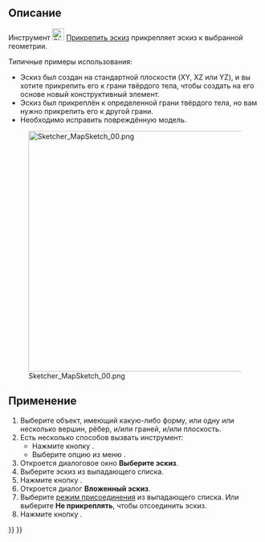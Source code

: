 <languages/>

{{Docnav/ru
|[[Sketcher_Dialog/ru|Диалоговое окно]]
|[[Sketcher_ReorientSketch/ru|Переориентировать эскиз]]
|[[Sketcher_Workbench/ru|Скетчер]]
|IconL=
|IconR=Sketcher_ReorientSketch.svg
|IconC=Workbench_Sketcher.svg
}}

{{GuiCommand/ru
|Name=Sketcher MapSketch
|Name/ru=Прикрепить Эскиз
|MenuLocation=Эскиз → Прикрепить эскиз...
|Workbenches=[[Sketcher_Workbench/ru|Скетчер]], [[PartDesign_Workbench/ru|ПроектнаяДеталь (PartDesign)]]
|SeeAlso=[[Sketcher_ReorientSketch/ru|Переориентировать эскиз]], [[Sketcher_NewSketch/ru|Создать эскиз]]
}}

<span id="Description"></span>
==Описание==

Инструмент [[Image:Sketcher_MapSketch.svg|24px]] [[Sketcher_MapSketch/ru|Прикрепить эскиз]] прикрепляет эскиз к выбранной геометрии.

Типичные примеры использования:
* Эскиз был создан на стандартной плоскости (XY, XZ или YZ), и вы хотите прикрепить его к грани твёрдого тела, чтобы создать на его основе новый конструктивный элемент.
* Эскиз был прикреплён к определенной грани твёрдого тела, но вам нужно прикрепить его к другой грани.
* Необходимо исправить повреждённую модель.

[[File:Sketcher_MapSketch_00.png|480px|none]]

<span id="Usage"></span>
==Применение== 

# Выберите объект, имеющий какую-либо форму, или одну или несколько вершин, рёбер, и/или граней, и/или плоскость.
# Есть несколько способов вызвать инструмент:
#* Нажмите кнопку {{Button|[[Image:Sketcher_MapSketch.svg|16px]] [[Sketcher_MapSketch/ru|Прикрепить эскиз...]]}}.
#* Выберите опцию из меню {{MenuCommand|Эскиз → [[Image:Sketcher_MapSketch.svg|16px]] Прикрепить эскиз...}}.
# Откроется диалоговое окно '''Выберите эскиз'''.
# Выберите эскиз из выпадающего списка.
# Нажмите кнопку {{Button|OK}}.
# Откроется диалог '''Вложенный эскиз'''.
# Выберите [[Part_EditAttachment/ru#Attachment_modes|режим присоединения]] из выпадающего списка. Или выберите '''Не прикреплять''', чтобы отсоединить эскиз.
# Нажмите кнопку {{Button|OK}}.


{{Docnav/ru
|[[Sketcher_Dialog/ru|Диалоговое окно]]
|[[Sketcher_ReorientSketch/ru|Переориентировать эскиз]]
|[[Sketcher_Workbench/ru|Скетчер]]
|IconL=
|IconR=Sketcher_ReorientSketch.svg
|IconC=Workbench_Sketcher.svg
}}

{{Sketcher Tools navi{{#translation:}}}}
{{Userdocnavi{{#translation:}}}}